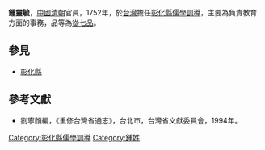 '''鍾靈毓'''，[[中國|中國]][[清朝|清朝]]官員，1752年，於[[台灣|台灣]]擔任[[彰化縣|彰化縣]][[儒學|儒學]][[訓導|訓導]]，主要為負責教育方面的事務，品等為[[從七品|從七品]]。
{{start box}}
{{s-before|[[陳大典|陳大典]]}}
{{s-title|[[彰化縣|彰化縣]][[儒學|儒學]][[訓導|訓導]]|1752年上任}}
{{s-after|[[陳鵬程|陳鵬程]]}}
{{end box}}
==參見==
*[[彰化縣|彰化縣]]
==參考文獻==
*劉寧顏編，《重修台灣省通志》，台北市，台灣省文獻委員會，1994年。
[[Category:彰化縣儒學訓導|Category:彰化縣儒學訓導]]
[[Category:鍾姓|Category:鍾姓]]